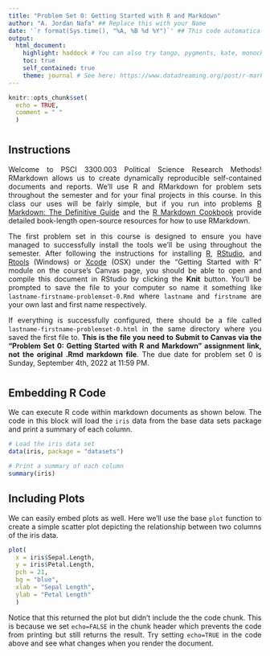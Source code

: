 ```yaml
---
title: "Problem Set 0: Getting Started with R and Markdown"
author: "A. Jordan Nafa" ## Replace this with your Name
date: '`r format(Sys.time(), "%A, %B %d %Y")`' ## This code automatically generates the date
output: 
  html_document:
    highlight: haddock # You can also try tango, pygments, kate, monochrome, espresso, zenburn, haddock, breezedark, textmate, arrow, or rstudio here
    toc: true
    self_contained: true
    theme: journal # See here: https://www.datadreaming.org/post/r-markdown-theme-gallery/ for different theme options
---
```


```r
knitr::opts_chunk$set(
  echo = TRUE,
  comment = " "
  )
```

# <!--# We can specify custom css formatting via <style></style> -->
<style>
body {
  text-align: justify;
  width: auto;
}
</style>

## Instructions

Welcome to PSCI 3300.003 Political Science Research Methods! RMarkdown allows us to create dynamically reproducible self-contained documents and reports. We'll use R and RMarkdown for problem sets throughout the semester and for your final projects in this course. In this class our uses will be fairly simple, but if you run into problems [R Markdown: The Definitive Guide](https://bookdown.org/yihui/rmarkdown/) and the [R Markdown Cookbook](https://bookdown.org/yihui/rmarkdown-cookbook/) provide detailed book-length open-source resources for how to use RMarkdown.

The first problem set in this course is designed to ensure you have managed to successfully install the tools we'll be using throughout the semester. After following the instructions for installing [R](https://cloud.r-project.org/), [RStudio](https://www.rstudio.com/products/rstudio/), and [Rtools](https://cran.r-project.org/bin/windows/Rtools/rtools42/rtools.html) (Windows) or [Xcode](https://apps.apple.com/us/app/xcode/id497799835?mt=12) (OSX) under the "Getting Started with R" module on the course's Canvas page, you should be able to open and compile this document in RStudio by clicking the **Knit** button. You'll be prompted to save the file to your computer so name it something like `lastname-firstname-problemset-0.Rmd` where `lastname` and `firstname` are your own last and first name respectively.

If everything is successfully configured, there should be a file called `lastname-firstname-problemset-0.html` in the same directory where you saved the first file to. **This is the file you need to Submit to Canvas via the "Problem Set 0: Getting Started with R and Markdown" assignment link, not the original .Rmd markdown file**. The due date for problem set 0 is Sunday, September 4th, 2022 at 11:59 PM.

# <!--# This is a code comment in html. It won't show up in the rendered html document but can be useful for clarifying technical details. -->

## Embedding R Code

We can execute R code within markdown documents as shown below. The code in this block will load the `iris` data from the base data sets package and print a summary of each column.

```r
# Load the iris data set
data(iris, package = "datasets")

# Print a summary of each column
summary(iris)
```

## Including Plots

We can easily embed plots as well. Here we'll use the base `plot` function to create a simple scatter plot depicting the relationship between two columns of the iris data.

```r
plot(
  x = iris$Sepal.Length,
  y = iris$Petal.Length, 
  pch = 21,
  bg = "blue",
  xlab = "Sepal Length", 
  ylab = "Petal Length"
  )
```

Notice that this returned the plot but didn't include the the code chunk. This is because we set `echo=FALSE` in the chunk header which prevents the code from printing but still returns the result. Try setting `echo=TRUE` in the code above and see what changes when you render the document.
